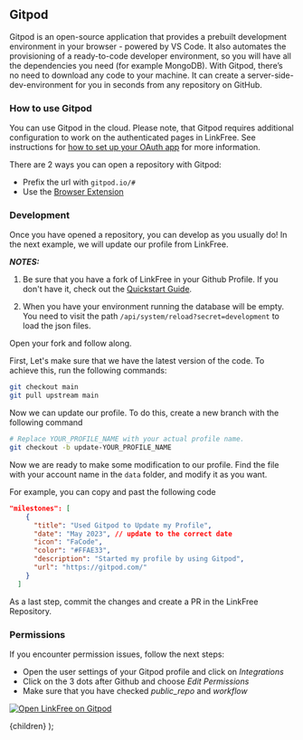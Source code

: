 
## Gitpod

Gitpod is an open-source application that provides a prebuilt development environment in your browser - powered by VS Code. It also automates the provisioning of a ready-to-code developer environment, so you will have all the dependencies you need (for example MongoDB). With Gitpod, there’s no need to download any code to your machine. It can create a server-side-dev-environment for you in seconds from any repository on GitHub.

### How to use Gitpod

You can use Gitpod in the cloud. Please note, that Gitpod requires additional configuration to work on the authenticated pages in LinkFree.  See instructions for [how to set up your OAuth app](/docs/environments/environment-variables) for more information.

There are 2 ways you can open a repository with Gitpod:

- Prefix the url with `gitpod.io/#`
- Use the [Browser Extension](https://www.gitpod.io/docs/configure/user-settings/browser-extension)

### Development

Once you have opened a repository, you can develop as you usually do! In the next example, we will update our profile from LinkFree.

**_NOTES:_** 

1. Be sure that you have a fork of LinkFree in your Github Profile. If you don't have it, check out the [Quickstart Guide](https://linkfree.io/docs/quickstart).

2. When you have your environment running the database will be empty. You need to visit the path `/api/system/reload?secret=development` to load the json files.

Open your fork and follow along.

First, Let's make sure that we have the latest version of the code. To achieve this, run the following commands:

```bash
git checkout main
git pull upstream main
```

Now we can update our profile. To do this, create a new branch with the following command

```bash
# Replace YOUR_PROFILE_NAME with your actual profile name.
git checkout -b update-YOUR_PROFILE_NAME
```

Now we are ready to make some modification to our profile. Find the file with your account name in the `data` folder, and modify it as you want.

For example, you can copy and past the following code

```json
"milestones": [
    {
      "title": "Used Gitpod to Update my Profile",
      "date": "May 2023", // update to the correct date
      "icon": "FaCode",
      "color": "#FFAE33",
      "description": "Started my profile by using Gitpod",
      "url": "https://gitpod.com/"
    }
  ]
```

As a last step, commit the changes and create a PR in the LinkFree Repository.

### Permissions

If you encounter permission issues, follow the next steps:

- Open the user settings of your Gitpod profile and click on _Integrations_
- Click on the 3 dots after Github and choose _Edit Permissions_
- Make sure that you have checked _public_repo_ and _workflow_

[![Open LinkFree on Gitpod](https://img.shields.io/badge/Gitpod-Ready--to--Code-blue?logo=gitpod)](https://gitpod.io/#https://github.com/EddieHubCommunity/LinkFree)

  <DocsLayout title="LinkFree Gitpod Development Documentation">
    {children}
  </DocsLayout>
);
